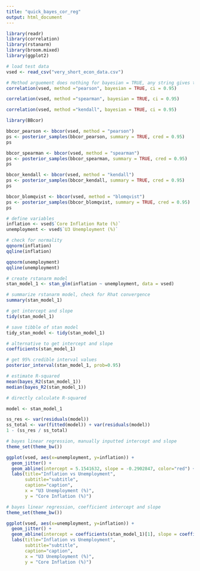 ---
title: "quick_bayes_cor_reg"
output: html_document
---

```{r}
library(readr)
library(correlation)
library(rstanarm)
library(broom.mixed)
library(ggplot2)
```

```{r}
# load test data
vsed <- read_csv("very_short_econ_data.csv")
```

```{r}
# Method arguement does nothing for bayesian = TRUE, any string gives the same result, this is a Bayesian version of Pearson correlation, as the results are nearly the same as frequentist Pearson correlation.
correlation(vsed, method ="pearson", bayesian = TRUE, ci = 0.95)
```

```{r}
correlation(vsed, method ="spearman", bayesian = TRUE, ci = 0.95)
```

```{r}
correlation(vsed, method ="kendall", bayesian = TRUE, ci = 0.95)
```

```{r}
library(BBcor)
```

```{r}
bbcor_pearson <- bbcor(vsed, method = "pearson")
ps <- posterior_samples(bbcor_pearson, summary = TRUE, cred = 0.95)
ps
```

```{r}
bbcor_spearman <- bbcor(vsed, method = "spearman")
ps <- posterior_samples(bbcor_spearman, summary = TRUE, cred = 0.95)
ps
```

```{r}
bbcor_kendall <- bbcor(vsed, method = "kendall")
ps <- posterior_samples(bbcor_kendall, summary = TRUE, cred = 0.95)
ps
```

```{r}
bbcor_blomqvist <- bbcor(vsed, method = "blomqvist")
ps <- posterior_samples(bbcor_blomqvist, summary = TRUE, cred = 0.95)
ps
```


```{r}
# define variables
inflation <- vsed$`Core Inflation Rate (%)`
unemployment <- vsed$`U3 Unemployment (%)`
```

```{r}
# check for normality
qqnorm(inflation)
qqline(inflation)

qqnorm(unemployment)
qqline(unemployment)
```

```{r}
# create rstanarm model
stan_model_1 <- stan_glm(inflation ~ unemployment, data = vsed)
```

```{r}
# summarize rstanarm model, check for Rhat convergence
summary(stan_model_1)
```

```{r}
# get intercept and slope
tidy(stan_model_1)
```

```{r}
# save tibble of stan model
tidy_stan_model <- tidy(stan_model_1)
```

```{r}
# alternative to get intercept and slope
coefficients(stan_model_1)
```

```{r}
# get 95% credible interval values
posterior_interval(stan_model_1, prob=0.95)
```

```{r}
# estimate R-squared
mean(bayes_R2(stan_model_1))
median(bayes_R2(stan_model_1))
```

```{r}
# directly calculate R-squared

model <- stan_model_1

ss_res <- var(residuals(model))
ss_total <- var(fitted(model)) + var(residuals(model))
1 - (ss_res / ss_total)

```

```{r}
# bayes linear regression, manually inputted intercept and slope
theme_set(theme_bw())

ggplot(vsed, aes(x=unemployment, y=inflation)) +
  geom_jitter() +
  geom_abline(intercept = 5.1541632, slope = -0.2902847, color="red") +
  labs(title="Inflation vs Unemployment", 
       subtitle="subtitle", 
       caption="caption", 
       x = "U3 Unemployment (%)",
       y = "Core Inflation (%)")
```

```{r}
# bayes linear regression, coefficient intercept and slope
theme_set(theme_bw())

ggplot(vsed, aes(x=unemployment, y=inflation)) +
  geom_jitter() +
  geom_abline(intercept = coefficients(stan_model_1)[1], slope = coefficients(stan_model_1)[2], color="red") +
  labs(title="Inflation vs Unemployment", 
       subtitle="subtitle", 
       caption="caption", 
       x = "U3 Unemployment (%)",
       y = "Core Inflation (%)")
```
